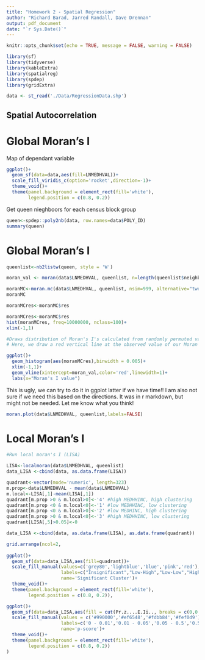 ```yaml
---
title: "Homework 2 - Spatial Regression"
author: "Richard Barad, Jarred Randall, Dave Drennan"
output: pdf_document
date: "`r Sys.Date()`"
---
```


```r
knitr::opts_chunk$set(echo = TRUE, message = FALSE, warning = FALSE)
```


```r
library(sf)
library(tidyverse)
library(kableExtra)
library(spatialreg)
library(spdep)
library(gridExtra)
```

```r

data <- st_read('./Data/RegressionData.shp')

```

## Spatial Autocorrelation

# Global Moran's I

Map of dependant variable

``` r

ggplot()+
  geom_sf(data=data,aes(fill=LNMEDHVAL))+
  scale_fill_viridis_c(option='rocket',direction=-1)+
  theme_void()+
  theme(panel.background = element_rect(fill='white'),
        legend.position = c(0.8, 0.2))
```

Get queen nieghboors for each census block group

```r

queen<-spdep::poly2nb(data, row.names=data$POLY_ID)
summary(queen)
```

# Global Moran's I

```r

queenlist<-nb2listw(queen, style = 'W')

moran_val <- moran(data$LNMEDHVAL, queenlist, n=length(queenlist$neighbours), S0=Szero(queenlist))$`I` 

moranMC<-moran.mc(data$LNMEDHVAL, queenlist, nsim=999, alternative="two.sided")  #We use 999 permutations
moranMC

moranMCres<-moranMC$res

moranMCres<-moranMC$res
hist(moranMCres, freq=10000000, nclass=100)+
xlim(-1,1)

#Draws distribution of Moran's I's calculated from randomly permuted values
# Here, we draw a red vertical line at the observed value of our Moran's I

ggplot()+
  geom_histogram(aes(moranMCres),binwidth = 0.005)+
  xlim(-1,1)+
  geom_vline(xintercept=moran_val,color='red',linewidth=1)+
  labs(x="Moran's I value")

```

This is ugly, we can try to do it in ggplot latter if we have time!! I am also not sure if we need this based on the directions. It was in r markdown, but might not be needed. Let me know what you think!

```r
moran.plot(data$LNMEDHVAL, queenlist,labels=FALSE) 
```

# Local Moran's I

```r
#Run local moran's I (LISA) 

LISA<-localmoran(data$LNMEDHVAL, queenlist)
data_LISA <-cbind(data, as.data.frame(LISA))

quadrant<-vector(mode='numeric', length=323)
m.prop<-data$LNMEDHVAL - mean(data$LNMEDHVAL)
m.local<-LISA[,1]-mean(LISA[,1])
quadrant[m.prop >0 & m.local>0]<-'4' #high MEDHHINC, high clustering
quadrant[m.prop <0 & m.local<0]<-'1' #low MEDHHINC, low clustering
quadrant[m.prop <0 & m.local>0]<-'2' #low MEDHINC, high clustering
quadrant[m.prop >0 & m.local<0]<-'3' #high MEDHHINC, low clustering
quadrant[LISA[,5]>0.05]<-0

data_LISA <-cbind(data, as.data.frame(LISA), as.data.frame(quadrant))
```


```r
grid.arrange(ncol=2,
             
ggplot()+
  geom_sf(data=data_LISA,aes(fill=quadrant))+
  scale_fill_manual(values=c('grey80','lightblue','blue','pink','red'),
                    labels=c("Insignificant","Low-High","Low-Low","High-Low","High-High"),
                    name='Significant Cluster')+
  theme_void()+
  theme(panel.background = element_rect(fill='white'),
        legend.position = c(0.8, 0.2)),

ggplot()+
  geom_sf(data=data_LISA,aes(fill = cut(Pr.z....E.Ii.., breaks = c(0,0.01,0.05,0.5,1))))+
  scale_fill_manual(values = c('#990000','#ef6548','#fdbb84','#fef0d9'),
                    labels=c('0 - 0.01','0.01 - 0.05','0.05 - 0.5','0.5 - 1'),
                    name='p-score')+
  theme_void()+
  theme(panel.background = element_rect(fill='white'),
        legend.position = c(0.8, 0.2))
)
```
